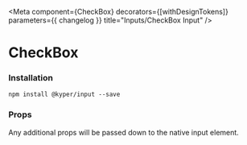 
<Meta
  component={CheckBox}
  decorators={[withDesignTokens]}
  parameters={{ changelog }}
  title="Inputs/CheckBox Input"
/>

# CheckBox
### Installation

`npm install @kyper/input --save`

<PeerDependencies json={packageJson} />

<Preview>
  <Story name="Basic">
    <FlexContainer direction="column">
      <FlexContainer padding={16}>
        <CheckBox id="foo" label="Checkbox Label Right" labelPosition="right" />
        <CheckBox id="bar" label="Checkbox Label Left" />
      </FlexContainer>
      <FlexContainer padding={16}>
        <CheckBox disabled={true} id="disabled1" label="Disabled" />
        <CheckBox checked={true} disabled={true} id="disabled2" label="Disabled" />
      </FlexContainer>
    </FlexContainer>
  </Story>
</Preview>

### Props
Any additional props will be passed down to the native input element.

<Props of={CheckBox} />
